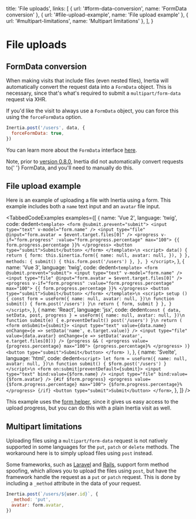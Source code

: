 
  title: 'File uploads',
  links: [
    { url: '#form-data-conversion', name: 'FormData conversion' },
    { url: '#file-upload-example', name: 'File upload example' },
    { url: '#multipart-limitations', name: 'Multipart limitations' },
  ],
}

# File uploads

## FormData conversion

When making visits that include files (even nested files), Inertia will automatically convert the request data into a `FormData` object. This is necessary, since that's what's required to submit a `multipart/form-data` request via XHR.

If you'd like the visit to always use a `FormData` object, you can force this using the `forceFormData` option.

```js
Inertia.post('/users', data, {
  forceFormData: true,
})
```

You can learn more about the `FormData` interface [here](https://developer.mozilla.org/en-US/docs/Web/API/FormData).

<Notice>
  Note, prior to <a href="/releases/inertia-0.8.0">version 0.8.0</a>, Inertia did not automatically convert requests to{' '}
  <inlineCode>FormData</inlineCode>, and you'll need to manually do this.
</Notice>

## File upload example

Here is an example of uploading a file with Inertia using a form. This example includes both a `name` text input and an `avatar` file input.

<TabbedCodeExamples
  examples={[
    {
      name: 'Vue 2',
      language: 'twig',
      code: dedent`
        <template>
          <form @submit.prevent="submit">
            <input type="text" v-model="form.name" />
            <input type="file" @input="form.avatar = $event.target.files[0]" />
            <progress v-if="form.progress" :value="form.progress.percentage" max="100">
              {{ form.progress.percentage }}%
            </progress>
            <button type="submit">Submit</button>
          </form>
        </template>\n
        <script>
          data() {
            return {
              form: this.$inertia.form({
                name: null,
                avatar: null,
              }),
            }
          },
          methods: {
            submit() {
              this.form.post('/users')
            },
          },
        }
        </script>
      `,
    },
    {
      name: 'Vue 3',
      language: 'twig',
      code: dedent`
        <template>
          <form @submit.prevent="submit">
            <input type="text" v-model="form.name" />
            <input type="file" @input="form.avatar = $event.target.files[0]" />
            <progress v-if="form.progress" :value="form.progress.percentage" max="100">
              {{ form.progress.percentage }}%
            </progress>
            <button type="submit">Submit</button>
          </form>
        </template>\n
        <script>
          setup () {
            const form = useForm({
              name: null,
              avatar: null,
            })\n
            function submit() {
              form.post('/users')
            }\n
            return { form, submit }
          },
        }
        </script>
      `,
    },
    {
      name: 'React',
      language: 'jsx',
      code: dedent`
        const { data, setData, post, progress } = useForm({
          name: null,
          avatar: null,
        })\n
        function submit(e) {
          e.preventDefault()
          post('/users')
        }\n
        return (
          <form onSubmit={submit}>
            <input type="text" value={data.name} onChange={e => setData('name', e.target.value)} />
            <input type="file" value={data.avatar} onChange={e => setData('avatar', e.target.files[0])} />
            {progress && (
              <progress value={progress.percentage} max="100">
                {progress.percentage}%
              </progress>
            )}
            <button type="submit">Submit</button>
          </form>
        )
      `,
    },
    {
      name: 'Svelte',
      language: 'html',
      code: dedent`
        <script>
        let form = useForm({
          name: null,
          avatar: null,
        })\n
        function submit() {
          $form.post('/users')
        }
        </script>\n
        <form on:submit|preventDefault={submit}>
          <input type="text" bind:value={$form.name} />
          <input type="file" bind:value={$form.avatar} />
          {#if $form.progress}
            <progress value={$form.progress.percentage} max="100">
              {$form.progress.percentage}%
            </progress>
          {/if}
          <button type="submit">Submit</button>
        </form>
      `,
    },
  ]}
/>

This example uses the [form helper](/forms#form-helper), since it gives us easy access to the upload progress, but you can do this with a plain Inertia visit as well.

## Multipart limitations

Uploading files using a `multipart/form-data` request is not natively supported in some languages for the `put`, `patch` or `delete` methods. The workaround here is to simply upload files using `post` instead.

Some frameworks, such as <a href="https://laravel.com/docs/8.x/routing#form-method-spoofing">Laravel</a> and <a href="https://guides.rubyonrails.org/form_helpers.html#how-do-forms-with-patch-put-or-delete-methods-work-questionmark">Rails</a>, support form method spoofing, which allows you to upload the files using `post`, but have the framework handle the request as a `put` or `patch` request. This is done by including a `_method` attribute in the data of your request.

```js
Inertia.post(`/users/${user.id}`, {
  _method: 'put',
  avatar: form.avatar,
})
```
